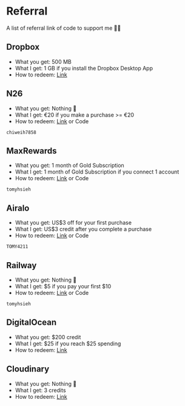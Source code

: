 
# Referral

A list of referral link of code to support me 🫶🏻

## <Icon icon="logos:dropbox" inline={true} /> Dropbox

- What you get: 500 MB
- What I get: 1 GB if you install the Dropbox Desktop App
- How to redeem: [Link](https://www.dropbox.com/referrals/AACp4-9zGJ_dj4AK2PdDjNKt2WKhivTlKDM?src=global9)

## <Icon icon="simple-icons:n26" inline={true} /> N26

- What you get: Nothing 🥲
- What I get: €20 if you make a purchase >= €20
- How to redeem: [Link](https://n26.com/r/chiweih7858) or Code

```
chiweih7858
```

## MaxRewards

- What you get: 1 month of Gold Subscription
- What I get: 1 month of Gold Subscription if you connect 1 account
- How to redeem: [Link](https://maxrewards.app.link/tomyhsieh) or Code

```
tomyhsieh
```

## <Icon icon="arcticons:airalo" inline={true} /> Airalo

- What you get: US\$3 off for your first purchase
- What I get: US\$3 credit after you complete a purchase
- How to redeem: [Link](https://ref.airalo.com/urBC) or Code

```
TOMY4211
```

## <Icon icon="simple-icons:railway" inline={true} /> Railway

- What you get: Nothing 🥲
- What I get: \$5 if you pay your first \$10
- How to redeem: [Link](https://railway.app?referralCode=tomyhsieh) or Code

```
tomyhsieh
```

## <Icon icon="devicon:digitalocean" inline={true} /> DigitalOcean

- What you get: \$200 credit
- What I get: \$25 if you reach \$25 spending
- How to redeem: [Link](https://m.do.co/c/a4dc22504068)

## <Icon icon="logos:cloudinary-icon" inline={true} /> Cloudinary

- What you get: Nothing 🥲
- What I get: 3 credits
- How to redeem: [Link](https://cloudinary.com/invites/lpov9zyyucivvxsnalc5/jd4licchz577acnfsmkw?t=default)
